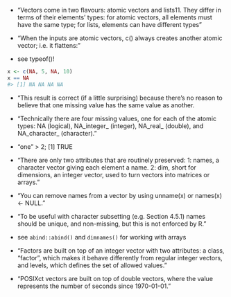 - "Vectors come in two flavours: atomic vectors and lists11. They differ in terms of their elements’ types: for atomic vectors, all elements must have the same type; for lists, elements can have different types"

- "When the inputs are atomic vectors, c() always creates another atomic vector; i.e. it flattens:"

- see typeof()!

```r
x <- c(NA, 5, NA, 10)
x == NA
#> [1] NA NA NA NA
```

- "This result is correct (if a little surprising) because there’s no reason to believe that one missing value has the same value as another.

- "Technically there are four missing values, one for each of the atomic types: NA (logical), NA_integer_ (integer), NA_real_ (double), and NA_character_ (character)."

-  "one" > 2; [1] TRUE

- "There are only two attributes that are routinely preserved: 1: names, a character vector giving each element a name. 2: dim, short for dimensions, an integer vector, used to turn vectors into matrices or arrays."

- "You can remove names from a vector by using unname(x) or names(x) <- NULL."

- "To be useful with character subsetting (e.g. Section 4.5.1) names should be unique, and non-missing, but this is not enforced by R."

- see `abind::abind()` and `dimnames()` for working with arrays

- "Factors are built on top of an integer vector with two attributes: a class, “factor”, which makes it behave differently from regular integer vectors, and levels, which defines the set of allowed values."

- "POSIXct vectors are built on top of double vectors, where the value represents the number of seconds since 1970-01-01."
